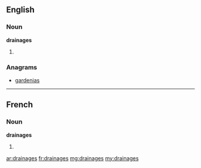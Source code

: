 ==English==

===Noun===
'''drainages'''

# {{plural of|drainage}}

===Anagrams===
* [[gardenias#English|gardenias]]

----

==French==

===Noun===
'''drainages''' {{m}}

# {{plural of|drainage|lang=fr}}

[[ar:drainages]]
[[fr:drainages]]
[[mg:drainages]]
[[my:drainages]]